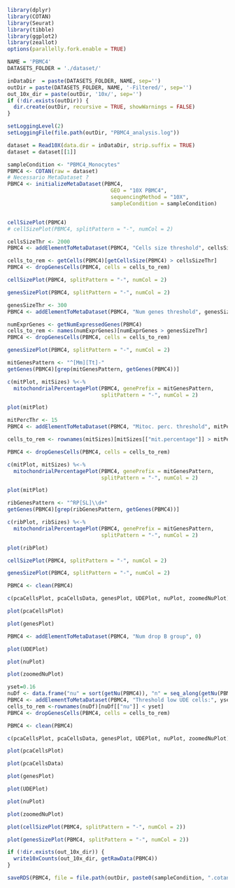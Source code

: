 ```r
library(dplyr)
library(COTAN)
library(Seurat)
library(tibble)
library(ggplot2)
library(zeallot)
options(parallelly.fork.enable = TRUE)

NAME = 'PBMC4'
DATASETS_FOLDER = './dataset/'

inDataDir  = paste(DATASETS_FOLDER, NAME, sep='')
outDir = paste(DATASETS_FOLDER, NAME, '-Filtered/', sep='')
out_10x_dir = paste(outDir, '10x/', sep='')
if (!dir.exists(outDir)) {
  dir.create(outDir, recursive = TRUE, showWarnings = FALSE)
}

setLoggingLevel(2)
setLoggingFile(file.path(outDir, "PBMC4_analysis.log"))
```

```r
dataset = Read10X(data.dir = inDataDir, strip.suffix = TRUE)
dataset = dataset[[1]]

sampleCondition <- "PBMC4_Monocytes"
PBMC4 <- COTAN(raw = dataset)
# Necessario MetaDataset ?
PBMC4 <- initializeMetaDataset(PBMC4,
                                 GEO = "10X PBMC4",
                                 sequencingMethod = "10X",
                                 sampleCondition = sampleCondition)


cellSizePlot(PBMC4)
# cellSizePlot(PBMC4, splitPattern = "-", numCol = 2)
```

```r
cellsSizeThr <- 2000
PBMC4 <- addElementToMetaDataset(PBMC4, "Cells size threshold", cellsSizeThr)

cells_to_rem <- getCells(PBMC4)[getCellsSize(PBMC4) > cellsSizeThr]
PBMC4 <- dropGenesCells(PBMC4, cells = cells_to_rem)

cellSizePlot(PBMC4, splitPattern = "-", numCol = 2)
```

```r
genesSizePlot(PBMC4, splitPattern = "-", numCol = 2)
```

```r
genesSizeThr <- 300
PBMC4 <- addElementToMetaDataset(PBMC4, "Num genes threshold", genesSizeThr)

numExprGenes <- getNumExpressedGenes(PBMC4)
cells_to_rem <- names(numExprGenes)[numExprGenes > genesSizeThr]
PBMC4 <- dropGenesCells(PBMC4, cells = cells_to_rem)

genesSizePlot(PBMC4, splitPattern = "-", numCol = 2)
```

```r
mitGenesPattern <- "^[Mm][Tt]-"
getGenes(PBMC4)[grep(mitGenesPattern, getGenes(PBMC4))]
```

```r
c(mitPlot, mitSizes) %<-%
  mitochondrialPercentagePlot(PBMC4, genePrefix = mitGenesPattern,
                              splitPattern = "-", numCol = 2)

plot(mitPlot)
```

```r
mitPercThr <- 15
PBMC4 <- addElementToMetaDataset(PBMC4, "Mitoc. perc. threshold", mitPercThr)

cells_to_rem <- rownames(mitSizes)[mitSizes[["mit.percentage"]] > mitPercThr]

PBMC4 <- dropGenesCells(PBMC4, cells = cells_to_rem)

c(mitPlot, mitSizes) %<-%
  mitochondrialPercentagePlot(PBMC4, genePrefix = mitGenesPattern,
                              splitPattern = "-", numCol = 2)

plot(mitPlot)
```

```r
ribGenesPattern <- "^RP[SL]\\d+"
getGenes(PBMC4)[grep(ribGenesPattern, getGenes(PBMC4))]
```

```r
c(ribPlot, ribSizes) %<-%
  mitochondrialPercentagePlot(PBMC4, genePrefix = mitGenesPattern,
                              splitPattern = "-", numCol = 2)

plot(ribPlot)
```

```r
cellSizePlot(PBMC4, splitPattern = "-", numCol = 2)
```

```r
genesSizePlot(PBMC4, splitPattern = "-", numCol = 2)
```

```r
PBMC4 <- clean(PBMC4)

c(pcaCellsPlot, pcaCellsData, genesPlot, UDEPlot, nuPlot, zoomedNuPlot) %<-% cleanPlots(PBMC4)

plot(pcaCellsPlot)
```

```r
plot(genesPlot)
```

```r
PBMC4 <- addElementToMetaDataset(PBMC4, "Num drop B group", 0)
```

```r
plot(UDEPlot)
```

```r
plot(nuPlot)
```

```r
plot(zoomedNuPlot)  
```

```r
yset=0.16
nuDf <- data.frame("nu" = sort(getNu(PBMC4)), "n" = seq_along(getNu(PBMC4)))
PBMC4 <- addElementToMetaDataset(PBMC4, "Threshold low UDE cells:", yset)
cells_to_rem <-rownames(nuDf)[nuDf[["nu"]] < yset]
PBMC4 <- dropGenesCells(PBMC4, cells = cells_to_rem)
```

```r
PBMC4 <- clean(PBMC4)

c(pcaCellsPlot, pcaCellsData, genesPlot, UDEPlot, nuPlot, zoomedNuPlot) %<-% cleanPlots(PBMC4)

plot(pcaCellsPlot)
```

```r
plot(pcaCellsData)
```

```r
plot(genesPlot)
```

```r
plot(UDEPlot)
```

```r
plot(nuPlot)
```

```r
plot(zoomedNuPlot)
```


```r
plot(cellSizePlot(PBMC4, splitPattern = "-", numCol = 2))
```

```r
plot(genesSizePlot(PBMC4, splitPattern = "-", numCol = 2))
```

```r
if (!dir.exists(out_10x_dir)) {
  write10xCounts(out_10x_dir, getRawData(PBMC4))
}
```

```r
saveRDS(PBMC4, file = file.path(outDir, paste0(sampleCondition, ".cotan.RDS")))
```